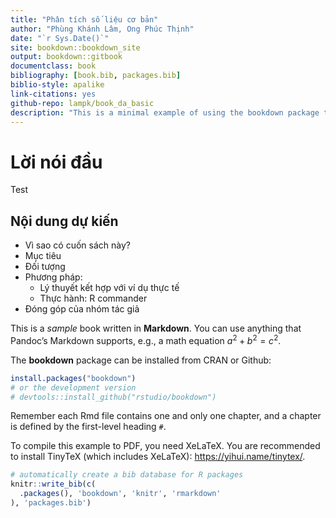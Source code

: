 ```yaml
--- 
title: "Phân tích số liệu cơ bản"
author: "Phùng Khánh Lâm, Ong Phúc Thịnh"
date: "`r Sys.Date()`"
site: bookdown::bookdown_site
output: bookdown::gitbook
documentclass: book
bibliography: [book.bib, packages.bib]
biblio-style: apalike
link-citations: yes
github-repo: lampk/book_da_basic
description: "This is a minimal example of using the bookdown package to write a book. The output format for this example is bookdown::gitbook."
---
```


# Lời nói đầu {-}

Test

## Nội dung dự kiến

* Vì sao có cuốn sách này?
* Mục tiêu
* Đối tượng
* Phương pháp:
    + Lý thuyết kết hợp với ví dụ thực tế
    + Thực hành: R commander
* Đóng góp của nhóm tác giả

This is a _sample_ book written in **Markdown**. You can use anything that Pandoc's Markdown supports, e.g., a math equation $a^2 + b^2 = c^2$.

The **bookdown** package can be installed from CRAN or Github:

```r
install.packages("bookdown")
# or the development version
# devtools::install_github("rstudio/bookdown")
```

Remember each Rmd file contains one and only one chapter, and a chapter is defined by the first-level heading `#`.

To compile this example to PDF, you need XeLaTeX. You are recommended to install TinyTeX (which includes XeLaTeX): <https://yihui.name/tinytex/>.

```r
# automatically create a bib database for R packages
knitr::write_bib(c(
  .packages(), 'bookdown', 'knitr', 'rmarkdown'
), 'packages.bib')
```
